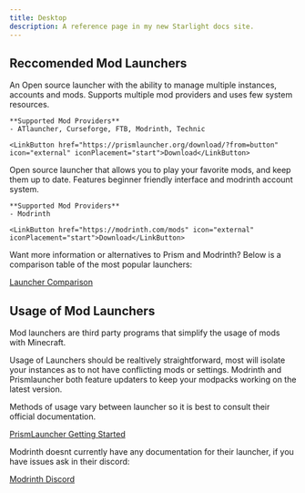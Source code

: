 ```yaml
---
title: Desktop
description: A reference page in my new Starlight docs site.
---
```



## Reccomended Mod Launchers
<CardGrid>
  <Card title="Prism Launcher">
    <Badge text="Light Weight" variant="note" /> <Badge text="Native" variant="note" />
    An Open source launcher with the ability to manage multiple instances, accounts and mods. Supports multiple mod providers and uses few system resources.

    **Supported Mod Providers**
    - ATlauncher, Curseforge, FTB, Modrinth, Technic

    <LinkButton href="https://prismlauncher.org/download/?from=button" icon="external" iconPlacement="start">Download</LinkButton>
  </Card>
  <Card title="Modrinth">
    <Badge text="Beginner Friendly" variant="note" /><Badge text="Web Based" variant="note" />
    Open source launcher that allows you to play your favorite mods, and keep them up to date. Features beginner friendly interface and modrinth account system.

    **Supported Mod Providers**
    - Modrinth

    <LinkButton href="https://modrinth.com/mods" icon="external" iconPlacement="start">Download</LinkButton>
  </Card>
</CardGrid>
<LinkCard title="Mobile Launchers (Android, IOS, Meta Quest)"/>

<Aside type="note">
Want more information or alternatives to Prism and Modrinth? Below is a comparison table of the most popular launchers:

[Launcher Comparison](https://mc-launcher.tayou.org/)
</Aside>

## Usage of Mod Launchers

Mod launchers are third party programs that simplify the usage of mods with Minecraft. 

Usage of Launchers should be realtively straightforward, most will isolate your instances as to not have conflicting mods or settings.
Modrinth and Prismlauncher both feature updaters to keep your modpacks working on the latest version.

Methods of usage vary between launcher so it is best to consult their official documentation.

[PrismLauncher Getting Started](https://prismlauncher.org/wiki/getting-started/)

Modrinth doesnt currently have any documentation for their launcher, if you have issues ask in their discord:

[Modrinth Discord](https://discord.com/invite/EUHuJHt)
